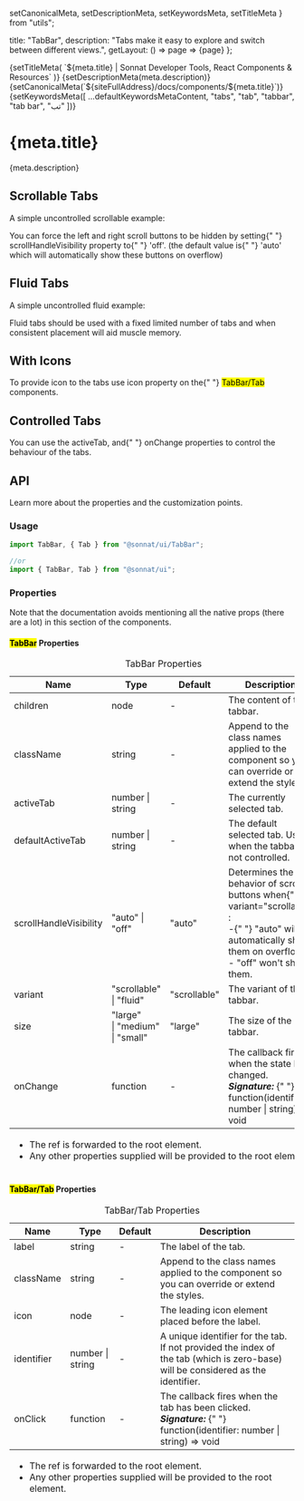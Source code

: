   setCanonicalMeta,
  setDescriptionMeta,
  setKeywordsMeta,
  setTitleMeta
} from "utils";

  title: "TabBar",
  description:
    "Tabs make it easy to explore and switch between different views.",
  getLayout: () => page => <WithSidebar>{page}</WithSidebar>
};

<Head>
  {setTitleMeta(
    `${meta.title} | Sonnat Developer Tools, React Components & Resources`
  )}
  {setDescriptionMeta(meta.description)}
  {setCanonicalMeta(`${siteFullAddress}/docs/components/${meta.title}`)}
  {setKeywordsMeta([
    ...defaultKeywordsMetaContent,
    "tabs",
    "tab",
    "tabbar",
    "tab bar",
    "تب"
  ])}
</Head>

<h1>
  <span>{meta.title}</span>
  <AnchorButton anchorId="overview" />
  <PageEditButton href={`pages/docs/components/${meta.title}.mdx`} />
</h1>

<p>{meta.description}</p>

<h2>
  <span>Scrollable Tabs</span>
  <AnchorButton anchorId="scrollable-tabs" />
</h2>

<p>A simple uncontrolled scrollable example:</p>

<TabSimpleScrollableDemo />

<p>
  You can force the left and right scroll buttons to be hidden by setting{" "}
  <inlineCode>scrollHandleVisibility</inlineCode> property to{" "}
  <inlineCode>'off'</inlineCode>. (the default value is{" "}
  <inlineCode>'auto'</inlineCode> which will automatically show these buttons on
  overflow)
</p>

<h2>
  <span>Fluid Tabs</span>
  <AnchorButton anchorId="fluid-tabs" />
</h2>

<p>A simple uncontrolled fluid example:</p>

<TabSimpleFluidDemo />

<p>
  Fluid tabs should be used with a fixed limited number of tabs and when
  consistent placement will aid muscle memory.
</p>

<h2>
  <span>With Icons</span>
  <AnchorButton anchorId="with-icons" />
</h2>

<p>
  To provide icon to the tabs use <inlineCode>icon</inlineCode> property on the{" "}
  <mark>TabBar/Tab</mark> components.
</p>

<TabWithIconsDemo />

<h2>
  <span>Controlled Tabs</span>
  <AnchorButton anchorId="controlled-tabs" />
</h2>

<p>
  You can use the <inlineCode>activeTab</inlineCode>, and{" "}
  <inlineCode>onChange</inlineCode> properties to control the behaviour of the
  tabs.
</p>

<TabControllingDemo />

<h2>
  <span>API</span>
  <AnchorButton anchorId="api" />
</h2>

<p>Learn more about the properties and the customization points.</p>

<h3>
  <span>Usage</span>
  <AnchorButton anchorId="usage" />
</h3>

```typescript
import TabBar, { Tab } from "@sonnat/ui/TabBar";

//or
import { TabBar, Tab } from "@sonnat/ui";
```

<h3>
  <span>Properties</span>
  <AnchorButton anchorId="properties" />
</h3>

<p>
  Note that the documentation avoids mentioning all the native props (there are
  a lot) in this section of the components.
</p>

<h4>
  <span>
    <mark>TabBar</mark> Properties
  </span>
  <AnchorButton anchorId="parent-properties" />
</h4>

<table cols={4}>
  <caption>TabBar Properties</caption>
  <thead>
    <tr>
      <th>Name</th>
      <th>Type</th>
      <th>Default</th>
      <th>Description</th>
    </tr>
  </thead>
  <tbody>
    <tr>
      <td>children</td>
      <td>node</td>
      <td>-</td>
      <td>The content of the tabbar.</td>
    </tr>
    <tr>
      <td>className</td>
      <td>string</td>
      <td>-</td>
      <td>
        Append to the class names applied to the component so you can override
        or extend the styles.
      </td>
    </tr>
    <tr>
      <td>activeTab</td>
      <td>number | string</td>
      <td>-</td>
      <td>The currently selected tab.</td>
    </tr>
    <tr>
      <td>defaultActiveTab</td>
      <td>number | string</td>
      <td>-</td>
      <td>The default selected tab. Use when the tabbar is not controlled.</td>
    </tr>
    <tr>
      <td>scrollHandleVisibility</td>
      <td>"auto" | "off"</td>
      <td>"auto"</td>
      <td>
        Determines the behavior of scroll buttons when{" "}
        <inlineCode>variant="scrollable"</inlineCode> :<br />-{" "}
        <inlineCode>"auto"</inlineCode> will automatically show them on
        overflow.
        <br />- <inlineCode>"off"</inlineCode> won't show them.
        <br />
      </td>
    </tr>
    <tr>
      <td>variant</td>
      <td>
        "scrollable"
        <br />| "fluid"
      </td>
      <td>"scrollable"</td>
      <td>The variant of the tabbar.</td>
    </tr>
    <tr>
      <td>size</td>
      <td>
        "large"
        <br />| "medium"
        <br />| "small"
      </td>
      <td>"large"</td>
      <td>The size of the tabbar.</td>
    </tr>
    <tr>
      <td>onChange</td>
      <td>function</td>
      <td>-</td>
      <td>
        The callback fires when the state has changed.
        <br />
        <em>
          <strong>Signature:</strong>
        </em>{" "}
        <inlineCode>function(identifier: number | string) => void</inlineCode>
      </td>
    </tr>
  </tbody>
  <tfoot>
    <tr>
      <td colSpan="4">
        <ul>
          <li>
            The <inlineCode>ref</inlineCode> is forwarded to the root element.
          </li>
          <li>
            Any other properties supplied will be provided to the root element.
          </li>
        </ul>
      </td>
    </tr>
  </tfoot>
</table>

<h4>
  <span>
    <mark>TabBar/Tab</mark> Properties
  </span>
  <AnchorButton anchorId="tabbar-tab-properties" />
</h4>

<table cols={4}>
  <caption>TabBar/Tab Properties</caption>
  <thead>
    <tr>
      <th>Name</th>
      <th>Type</th>
      <th>Default</th>
      <th>Description</th>
    </tr>
  </thead>
  <tbody>
    <tr>
      <td>label</td>
      <td>string</td>
      <td>-</td>
      <td>The label of the tab.</td>
    </tr>
    <tr>
      <td>className</td>
      <td>string</td>
      <td>-</td>
      <td>
        Append to the class names applied to the component so you can override
        or extend the styles.
      </td>
    </tr>
    <tr>
      <td>icon</td>
      <td>node</td>
      <td>-</td>
      <td>The leading icon element placed before the label.</td>
    </tr>
    <tr>
      <td>identifier</td>
      <td>number | string</td>
      <td>-</td>
      <td>
        A unique identifier for the tab.
        <br />
        If not provided the index of the tab (which is zero-base) will be
        considered as the identifier.
      </td>
    </tr>
    <tr>
      <td>onClick</td>
      <td>function</td>
      <td>-</td>
      <td>
        The callback fires when the tab has been clicked.
        <br />
        <em>
          <strong>Signature:</strong>
        </em>{" "}
        <inlineCode>function(identifier: number | string) => void</inlineCode>
      </td>
    </tr>
  </tbody>
  <tfoot>
    <tr>
      <td colSpan="4">
        <ul>
          <li>
            The <inlineCode>ref</inlineCode> is forwarded to the root element.
          </li>
          <li>
            Any other properties supplied will be provided to the root element.
          </li>
        </ul>
      </td>
    </tr>
  </tfoot>
</table>
